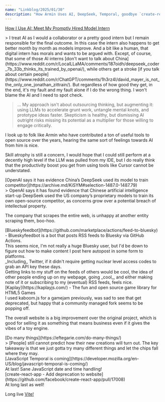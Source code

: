 ```yaml
---
name: "Linkblog/2025/01/30"
description: "How Armin Uses AI, DeepSeek, Temporal, goodbye `create-react-app`."
---
```


[How I Use AI: Meet My Promptly Hired Model Intern](https://lucumr.pocoo.org/2025/1/30/how-i-ai/)

<div class="ml-[calc(1*1rem)] mb-8">
> I treat AI as I would a collaborator or a pretty good intern but I remain responsible for the final outcome. In this case the intern also happens to get better month by month as models improve. And a bit like a human, that digital intern has morals and wants to be argued with. Except, of course, that some of those AI interns [don't want to talk about China](https://www.reddit.com/r/LocalLLaMA/comments/187oidh/deepseek_coder_7b_33b_thinks_its_trained_by_openai/), while others get a stroke [if you talk about certain people](https://www.reddit.com/r/ChatGPT/comments/1h3rz4l/david_mayer_is_not_the_only_one_jonathan_zittrain/). But regardless of how good they get, in the end, it's my fault and my fault alone if I do the wrong thing. I won't blame the AI and I need to spot check.

> ... My approach isn't about outsourcing thinking, but augmenting it: using LLMs to accelerate grunt work, untangle mental knots, and prototype ideas faster. Skepticism is healthy, but dismissing AI outright risks missing its potential as a multiplier for those willing to engage critically.

I look up to folk like Armin who have contributed a ton of useful tools to open source over the years, hearing the same sort of feelings towards AI from him is nice.

Skill atrophy is still a concern, I would hope that I could still perform at a decently high level if the LLM was pulled from my IDE, but I do really think that the productivity boost you get from using tools like Cursor cannot be understated.

</div>
[OpenAI says it has evidence China’s DeepSeek used its model to train competitor](https://archive.md/KiSYM#selection-1487.0-1487.79)

<div class="ml-[calc(1*1rem)] mb-8">
> OpenAI says it has found evidence that Chinese artificial intelligence start-up DeepSeek used the US company’s proprietary models to train its own open-source competitor, as concerns grow over a potential breach of intellectual property.

The company that scrapes the entire web, is unhappy at another entity scraping them, boo-hoo.

</div>
[Blueskyfeedbot](https://github.com/marketplace/actions/feed-to-bluesky) - Blueskyfeedbot is a bot that posts RSS feeds to Bluesky via GitHub Actions.

<div class="ml-[calc(1*1rem)] mb-8">
This seems nice, I'm not really a huge Bluesky user, but I'd be down to figure out how to make content I post here autopost in some form to platforms.

<div class="ml-[calc(2*1rem)] mb-8">
_Including_ Twitter, if it didn't require getting nuclear level access codes to grab an API key these days.

</div>
Getting links to my stuff on the feeds of others would be cool, the idea of other people ending up on my webpage, going _cool_, and either making note of it or subscribing to my (eventual) RSS feeds, feels nice.

</div>
[Kaplay](https://kaplayjs.com/) - The fun and open source game library for HTML5 Games

<div class="ml-[calc(1*1rem)] mb-8">
I used kaboom.js for a gamejam previously, was sad to see that get deprecated, but happy that a community managed fork seems to be popping off.

The overall website is a big improvement over the original project, which is good for selling it as something that means business even if it gives the vibes of a toy engine.

</div>
[Do many things](https://eftegarie.com/do-many-things/)

<div class="ml-[calc(1*1rem)] mb-8">
> [People] still cannot predict how their new creations will turn out. The key takeaway is that we just gotta try many different things and let the chips fall where they may.

</div>
[JavaScript Temporal is coming](https://developer.mozilla.org/en-US/blog/javascript-temporal-is-coming/)

<div class="ml-[calc(1*1rem)] mb-8">
At last! Sane JavaScript date and time handling!

</div>
[create-react-app - Add deprecation to website](https://github.com/facebook/create-react-app/pull/17008)

<div class="ml-[calc(1*1rem)] mb-8">
At long last as well!

Long live [Vite!](https://vite.dev/)

</div>
